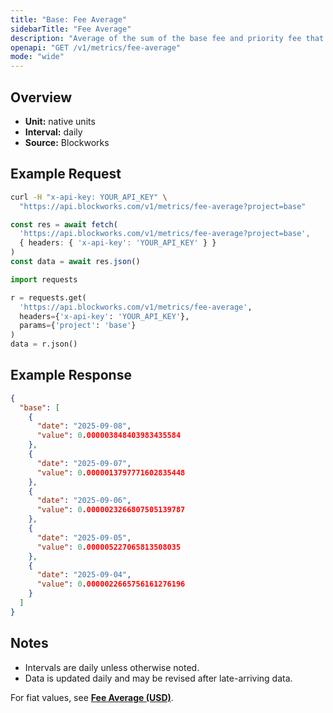 ```yaml
---
title: "Base: Fee Average"
sidebarTitle: "Fee Average"
description: "Average of the sum of the base fee and priority fee that day in native chain token"
openapi: "GET /v1/metrics/fee-average"
mode: "wide"
---
```


## Overview

- **Unit:** native units
- **Interval:** daily
- **Source:** Blockworks

## Example Request

<CodeGroup>

```bash cURL
curl -H "x-api-key: YOUR_API_KEY" \
  "https://api.blockworks.com/v1/metrics/fee-average?project=base"
```

```typescript TypeScript
const res = await fetch(
  'https://api.blockworks.com/v1/metrics/fee-average?project=base',
  { headers: { 'x-api-key': 'YOUR_API_KEY' } }
)
const data = await res.json()
```

```python Python
import requests

r = requests.get(
  'https://api.blockworks.com/v1/metrics/fee-average',
  headers={'x-api-key': 'YOUR_API_KEY'},
  params={'project': 'base'}
)
data = r.json()
```

</CodeGroup>

## Example Response

```json
{
  "base": [
    {
      "date": "2025-09-08",
      "value": 0.000003848403983435584
    },
    {
      "date": "2025-09-07",
      "value": 0.0000013797771602835448
    },
    {
      "date": "2025-09-06",
      "value": 0.0000023266807505139787
    },
    {
      "date": "2025-09-05",
      "value": 0.000005227065813508035
    },
    {
      "date": "2025-09-04",
      "value": 0.0000022665756161276196
    }
  ]
}
```

## Notes
- Intervals are daily unless otherwise noted.
- Data is updated daily and may be revised after late-arriving data.

<Note>For fiat values, see **[Fee Average (USD)](./fee-average-usd)**.</Note>
